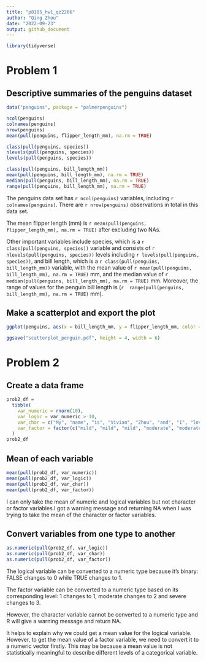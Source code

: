 ```yaml
---
title: "p8105_hw1_qz2266"
author: "Qing Zhou"
date: "2022-09-23"
output: github_document
---
```


```r
library(tidyverse)
```

# Problem 1

## Descriptive summaries of the penguins dataset

```r
data("penguins", package = "palmerpenguins")

ncol(penguins)
colnames(penguins)
nrow(penguins)
mean(pull(penguins, flipper_length_mm), na.rm = TRUE)

class(pull(penguins, species))
nlevels(pull(penguins, species))
levels(pull(penguins, species))

class(pull(penguins, bill_length_mm))
mean(pull(penguins, bill_length_mm), na.rm = TRUE)
median(pull(penguins, bill_length_mm), na.rm = TRUE)
range(pull(penguins, bill_length_mm), na.rm = TRUE)
```

The penguins data set has `r ncol(penguins)` variables, including `r colnames(penguins)`.  There are `r nrow(penguins)` observations in total in this data set. 

The mean flipper length (mm) is `r mean(pull(penguins, flipper_length_mm), na.rm = TRUE)` after excluding two NAs.

Other important variables include species, which is a `r class(pull(penguins, species))` variable and consists of `r nlevels(pull(penguins, species))` levels including `r levels(pull(penguins, species))`, and bill length, which is a `r class(pull(penguins, bill_length_mm))` variable, with the mean value of `r mean(pull(penguins, bill_length_mm), na.rm = TRUE)` mm, and the median value of `r median(pull(penguins, bill_length_mm), na.rm = TRUE)` mm. Moreover, the range of values for the penguin bill length is 
(`r  range(pull(penguins, bill_length_mm), na.rm = TRUE)` mm).


## Make a scatterplot and export the plot

```r
ggplot(penguins, aes(x = bill_length_mm, y = flipper_length_mm, color = species)) + geom_point() + ggtitle("Penguin Flipper Length vs. Bill Length by Species")

ggsave("scatterplot_penguin.pdf", height = 4, width = 6)
```



# Problem 2

## Create a data frame
```r
prob2_df = 
  tibble(
    var_numeric = rnorm(10),
    var_logic = var_numeric > 10,
    var_char = c("My", "name", "is", "Vivian", "Zhou", "and", "I", "love", "data", "science"),
    var_factor = factor(c("mild", "mild", "mild", "moderate", "moderate", "moderate", "moderate","severe", "severe", "severe"))
  )
prob2_df
```


## Mean of each variable

```r
mean(pull(prob2_df, var_numeric))
mean(pull(prob2_df, var_logic))
mean(pull(prob2_df, var_char))
mean(pull(prob2_df, var_factor))
```

I can only take the mean of numeric and logical variables but not character or factor variables.I got a warning message and returning NA when I was trying to take the mean of the character or factor variables.

## Convert variables from one type to another

```r
as.numeric(pull(prob2_df, var_logic))
as.numeric(pull(prob2_df, var_char))
as.numeric(pull(prob2_df, var_factor))
```

The logical variable can be converted to a numeric type because it's binary: FALSE changes to 0 while TRUE changes to 1. 

The factor variable can be converted to a numeric type based on its corresponding level: 1 changes to 1, moderate changes to 2 and severe changes to 3.

However, the character variable cannot be converted to a numeric type and R will give a warning message and return NA. 

It helps to explain why we could get a mean value for the logical variable. However, to get the mean value of a factor variable, we need to convert it to a numeric vector firstly. This may be because a mean value is not statistically meaningful to describe different levels of a categorical variable.  



